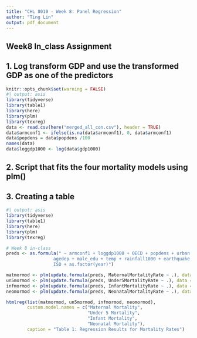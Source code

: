 ```yaml
---
title: "CHL 8010 - Week 8: Panel Regression"
author: "Ting Lin"
output: pdf_document
---
```


## Week8 In_class Assignment

## 1. Log transform GDP and use the transformed GDP as one of the predictors

```r
knitr::opts_chunk$set(warning = FALSE)
#| output: asis
library(tidyverse)
library(table1)
library(here)
library(plm)
library(texreg)
data <- read.csv(here("merged_all_con.csv"), header = TRUE)
data$armconf1 <- ifelse(is.na(data$armconf1), 0, data$armconf1)
data$popdens = data$popdens /100
names(data)
data$loggdp1000 <- log(data$gdp1000)
```

## 2. Script that fits the four mortality models using plm()

## 3. Creating a table

```r
#| output: asis
library(tidyverse)
library(table1)
library(here)
library(plm)
library(texreg)

# Week 8 in-class
preds <- as.formula(" ~ armconf1 + loggdp1000 + OECD + popdens + urban + 
                  agedep + male_edu + temp + rainfall1000 + earthquake + drought + 
                  ISO + as.factor(year)")

matmormod <- plm(update.formula(preds, MaternalMortalityRate ~ .), data = data)
un5mormod <- plm(update.formula(preds, Under5MortalityRate ~ .), data = data)
infmormod <- plm(update.formula(preds, InfantMortalityRate ~ .), data = data)
neomormod <- plm(update.formula(preds, NeonatalMortalityRate ~ .), data = data)

htmlreg(list(matmormod, un5mormod, infmormod, neomormod),
        custom.model.names = c("Maternal Mortality", 
                               "Under 5 Mortality", 
                               "Infant Mortality", 
                               "Neonatal Mortality"),
        caption = "Table 1: Regression Results for Mortality Rates")

```
